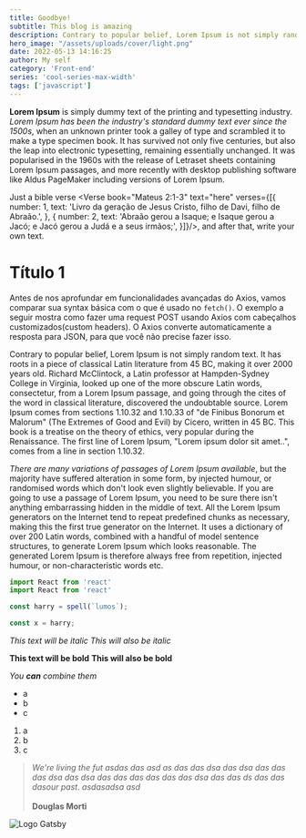 ```yaml
---
title: Goodbye!
subtitle: This blog is amazing
description: Contrary to popular belief, Lorem Ipsum is not simply random text. It has roots in a piece of classical Latin literature from 45 BC, making it over 2000 years old.
hero_image: "/assets/uploads/cover/light.png"
date: 2022-05-13 14:16:25
author: My self
category: 'Front-end'
series: 'cool-series-max-width'
tags: ['javascript']
---
```



**Lorem Ipsum** is simply dummy text of the printing and typesetting industry. *Lorem Ipsum has been the industry's standard dummy text ever since the 1500s*, when an unknown printer took a galley of type and scrambled it to make a type specimen book. It has survived not only five centuries, but also the leap into electronic typesetting, remaining essentially unchanged. It was popularised in the 1960s with the release of Letraset sheets containing Lorem Ipsum passages, and more recently with desktop publishing software like Aldus PageMaker including versions of Lorem Ipsum.

Just a bible verse <Verse book="Mateus 2:1-3" text="here" verses={[{
    number: 1,
    text: 'Livro da geração de Jesus Cristo, filho de Davi, filho de Abraão.',
  },
  {
    number: 2,
    text: 'Abraão gerou a Isaque; e Isaque gerou a Jacó; e Jacó gerou a Judá e a seus irmãos;',
  }]}/>, and after that, write your own text.

<Alert
  type="success"
  message="Note: If the Tooltip is wrapping a functional component, ensure that the functional component accepts a ref using forwardRef."
/>

<Alert
  type="error"
  message="Note: If the Tooltip is wrapping a functional component, ensure that the functional component accepts a ref using forwardRef."
/>

<Alert
  type="warning"
  message="Note: If the Tooltip is wrapping a functional component, ensure that the functional component accepts a ref using forwardRef."
/>

<Alert
  type="info"
  message="Note: If the Tooltip is wrapping a functional component, ensure that the functional component accepts a ref using forwardRef."
/>

# Título 1

Antes de nos aprofundar em funcionalidades avançadas do Axios, vamos comparar sua syntax básica com o que é usado no `fetch()`. O exemplo a seguir mostra como fazer uma request POST usando Axios com cabeçalhos customizados(custom headers). O Axios converte automaticamente a resposta para JSON, para que você não precise fazer isso.

<p>
  Contrary to popular belief, Lorem Ipsum is not simply random text. It has roots in a piece of classical Latin literature from 45 BC, making it over 2000 years old. Richard McClintock, a Latin professor at Hampden-Sydney College in Virginia, looked up one of the more obscure Latin words, consectetur, from a Lorem Ipsum passage, and going through the cites of the word in classical literature, discovered the undoubtable source. Lorem Ipsum comes from sections 1.10.32 and 1.10.33 of "de Finibus Bonorum et Malorum" (The Extremes of Good and Evil) by Cicero, written in 45 BC. This book is a treatise on the theory of ethics, very popular during the Renaissance. The first line of Lorem Ipsum, "Lorem ipsum dolor sit amet..", comes from a line in section 1.10.32.
</p>

<p><i>There are many variations of passages of Lorem Ipsum available</i>, but the majority have suffered alteration in some form, by injected humour, or randomised words which don't look even slightly believable. If you are going to use a passage of Lorem Ipsum, you need to be sure there isn't anything embarrassing hidden in the middle of text. All the Lorem Ipsum generators on the Internet tend to repeat predefined chunks as necessary, making this the first true generator on the Internet. It uses a dictionary of over 200 Latin words, combined with a handful of model sentence structures, to generate Lorem Ipsum which looks reasonable. The generated Lorem Ipsum is therefore always free from repetition, injected humour, or non-characteristic words etc.</p>

```jsx
import React from 'react'
import React from 'react'
```

```javascript
const harry = spell(`lumos`);

const x = harry;
```

*This text will be italic*
_This will also be italic_

**This text will be bold**
__This will also be bold__

_You **can** combine them_

- a
- b
- c

1. a
1. b
1. c

> *We're living the fut asdas das asd as das das dsa das dsa das das das dsa das dsa das das das das das das dsa das das ds das das dasour past. asdasadsa asd*<br/><br/>**Douglas Morti**

![Logo Gatsby](/assets/uploads/posts/button.png)
